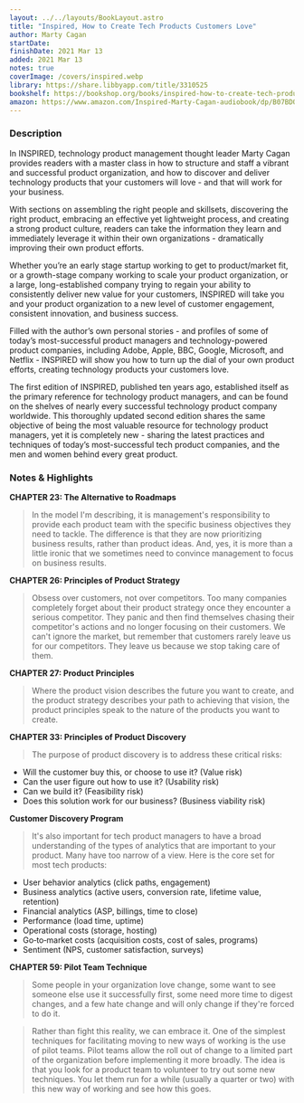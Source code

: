 ```yaml
---
layout: ../../layouts/BookLayout.astro
title: "Inspired, How to Create Tech Products Customers Love"
author: Marty Cagan
startDate:
finishDate: 2021 Mar 13
added: 2021 Mar 13
notes: true
coverImage: /covers/inspired.webp
library: https://share.libbyapp.com/title/3310525
bookshelf: https://bookshop.org/books/inspired-how-to-create-tech-products-customers-love/9781119387503
amazon: https://www.amazon.com/Inspired-Marty-Cagan-audiobook/dp/B07BDQVC45/
---
```


<ReadingTime
  startDate  = {frontmatter.startDate}
  finishDate = {frontmatter.finishDate}
/>

### Description
In INSPIRED, technology product management thought leader Marty Cagan provides readers with a master class in how to structure and staff a vibrant and successful product organization, and how to discover and deliver technology products that your customers will love - and that will work for your business.

With sections on assembling the right people and skillsets, discovering the right product, embracing an effective yet lightweight process, and creating a strong product culture, readers can take the information they learn and immediately leverage it within their own organizations - dramatically improving their own product efforts.

Whether you’re an early stage startup working to get to product/market fit, or a growth-stage company working to scale your product organization, or a large, long-established company trying to regain your ability to consistently deliver new value for your customers, INSPIRED will take you and your product organization to a new level of customer engagement, consistent innovation, and business success.

Filled with the author’s own personal stories - and profiles of some of today’s most-successful product managers and technology-powered product companies, including Adobe, Apple, BBC, Google, Microsoft, and Netflix - INSPIRED will show you how to turn up the dial of your own product efforts, creating technology products your customers love.

The first edition of INSPIRED, published ten years ago, established itself as the primary reference for technology product managers, and can be found on the shelves of nearly every successful technology product company worldwide. This thoroughly updated second edition shares the same objective of being the most valuable resource for technology product managers, yet it is completely new - sharing the latest practices and techniques of today’s most-successful tech product companies, and the men and women behind every great product.

### Notes & Highlights
**CHAPTER 23: The Alternative to Roadmaps**
> In the model I'm describing, it is management's responsibility to provide each product team with the specific business objectives they need to tackle. The difference is that they are now prioritizing business results, rather than product ideas. And, yes, it is more than a little ironic that we sometimes need to convince management to focus on business results.

**CHAPTER 26: Principles of Product Strategy**
> Obsess over customers, not over competitors. Too many companies completely forget about their product strategy once they encounter a serious competitor. They panic and then find themselves chasing their competitor's actions and no longer focusing on their customers. We can't ignore the market, but remember that customers rarely leave us for our competitors. They leave us because we stop taking care of them.

**CHAPTER 27: Product Principles**
> Where the product vision describes the future you want to create, and the product strategy describes your path to achieving that vision, the product principles speak to the nature of the products you want to create.

**CHAPTER 33: Principles of Product Discovery**
> The purpose of product discovery is to address these critical risks:
* Will the customer buy this, or choose to use it? (Value risk)
* Can the user figure out how to use it? (Usability risk)
* Can we build it? (Feasibility risk)
* Does this solution work for our business? (Business viability risk)

**Customer Discovery Program**
> It's also important for tech product managers to have a broad understanding of the types of analytics that are important to your product. Many have too narrow of a view. Here is the core set for most tech products:
* User behavior analytics (click paths, engagement)
* Business analytics (active users, conversion rate, lifetime value, retention)
* Financial analytics (ASP, billings, time to close)
* Performance (load time, uptime)
* Operational costs (storage, hosting)
* Go‐to‐market costs (acquisition costs, cost of sales, programs)
* Sentiment (NPS, customer satisfaction, surveys)

**CHAPTER 59: Pilot Team Technique**
> Some people in your organization love change, some want to see someone else use it successfully first, some need more time to digest changes, and a few hate change and will only change if they're forced to do it.

> Rather than fight this reality, we can embrace it. One of the simplest techniques for facilitating moving to new ways of working is the use of pilot teams. Pilot teams allow the roll out of change to a limited part of the organization before implementing it more broadly. The idea is that you look for a product team to volunteer to try out some new techniques. You let them run for a while (usually a quarter or two) with this new way of working and see how this goes.

<BuyBook
  library   = {frontmatter.library}
  bookshelf = {frontmatter.bookshelf}
  amazon    = {frontmatter.amazon}
/>

